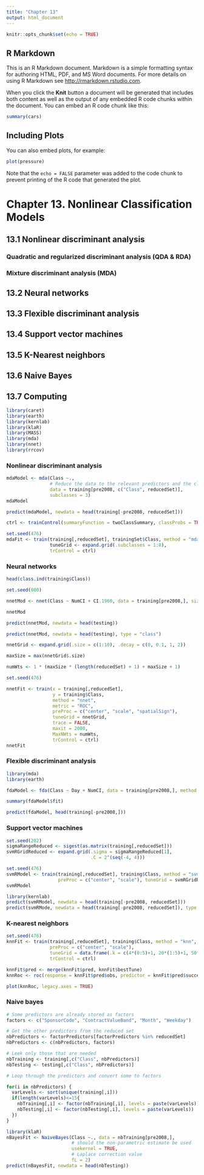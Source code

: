---
title: "Chapter 13"
output: html_document
---

```{r setup, include=FALSE}
knitr::opts_chunk$set(echo = TRUE)
```

## R Markdown

This is an R Markdown document. Markdown is a simple formatting syntax for authoring HTML, PDF, and MS Word documents. For more details on using R Markdown see <http://rmarkdown.rstudio.com>.

When you click the **Knit** button a document will be generated that includes both content as well as the output of any embedded R code chunks within the document. You can embed an R code chunk like this:

```{r cars}
summary(cars)
```

## Including Plots

You can also embed plots, for example:

```{r pressure, echo=FALSE}
plot(pressure)
```

Note that the `echo = FALSE` parameter was added to the code chunk to prevent printing of the R code that generated the plot.




# Chapter 13. Nonlinear Classification Models

## 13.1 Nonlinear discriminant analysis 

### Quadratic and regularized discriminant analysis (QDA & RDA)

### Mixture discriminant analysis (MDA)

## 13.2 Neural networks

## 13.3 Flexible discriminant analysis 

## 13.4 Support vector machines 

## 13.5 K-Nearest neighbors 

## 13.6 Naive Bayes


## 13.7 Computing 

```{r}
library(caret)
library(earth)
library(kernlab)
library(klaR)
library(MASS)
library(mda)
library(nnet)
library(rrcov)
```


### Nonlinear discriminant analysis

```{r}
mdaModel <- mda(Class ~.,
                # Reduce the data to the relevant predictors and the class variable
                data = training[pre2008, c("Class", reducedSet)],
                subclasses = 3)
mdaModel
```

```{r}
predict(mdaModel, newdata = head(training[-pre2008, reducedSet]))
```

```{r}
ctrl <- trainControl(summaryFunction = twoClassSummary, classProbs = TRUE)

set.seed(476)
mdaFit <- train(training[,reducedSet], trainingSet$Class, method = "mda", metric = "ROC",
                tuneGrid <- expand.grid(.subclasses = 1:8),
                trControl = ctrl)
```


### Neural networks

```{r}
head(class.ind(training$Class))

set.seed(800)

nnetMod <- nnet(Class ~ NumCI + CI.1960, data = training[pre2008,], size = 3, decay = 0.1)

nnetMod

predict(nnetMod, newdata = head(testing))

predict(nnetMod, newdata = head(testing), type = "class")
```

```{r}
nnetGrid <- expand.grid(.size = c(1:10), .decay = c(0, 0.1, 1, 2))

maxSize = max(nnetGrid$.size)

numWts <- 1 * (maxSize * (length(reducedSet) + 1) + maxSize + 1)

set.seed(476)

nnetFit <- train(x = training[,reducedSet],
                 y = training$Class, 
                 method = "nnet",
                 metric = "ROC",
                 preProc = c("center", "scale", "spatialSign"),
                 tuneGrid = nnetGrid,
                 trace = FALSE,
                 maxit = 2000,
                 MaxNWts = numWts,
                 trControl = ctrl)
nnetFit
```


### Flexible discriminant analysis 

```{r}
library(mda)
library(earth)

fdaModel <- fda(Class ~ Day + NumCI, data = training[pre2008,], method = earth)

summary(fdaModel$fit)

predict(fdaModel, head(training[-pre2008,]))
```


### Support vector machines

```{r}
set.seed(202)
sigmaRangeReduced <- sigest(as.matrix(training[,reducedSet]))
svmRGridReduced <- expand.grid(.sigma = sigmaRangeReduced[1],
                               .C = 2^(seq(-4, 4)))
```

```{r}
set.seed(476)
svmRModel <- train(training[,reducedSet], training$Class, method = "svmRadial", metric = "ROC",
                   preProc = c("center", "scale"), tuneGrid = svmRGridReduced, fit = FALSE, trControl = ctrl)
svmRModel
```

```{r}
library(kernlab)
predict(svmRModel, newdata = head(training[-pre2008, reducedSet]))
predict(svmRMode, newdata = head(training[-pre2008, reducedSet]), type = "prob")
```


### K-nearest neighbors 

```{r}
set.seed(476)
knnFit <- train(training[,reducedSet], training$Class, method = "knn", metric = "ROC", 
                preProc = c("center", "scale"), 
                tuneGrid = data.frame(.k = c(4*(0:5)+1, 20*(1:5)+1, 50*(2:9)+1)),
                trControl = ctrl)

knnFit$pred <- merge(knnFit$pred, knnFit$bestTune)
knnRoc <- roc(response = knnFit$pred$obs, predictor = knnFit$pred$successful, levels = rev(levels(knnFit$pred$obs)))

plot(knnRoc, legacy.axes = TRUE)
```


### Naive bayes

```{r}
# Some predictors are already stored as factors 
factors <- c("SponsorCode", "ContractValueBand", "Month", "Weekday")

# Get the other predictors from the reduced set
nbPredictors <- factorPredictors[factorPredictors %in% reducedSet]
nbPredictors <- c(nbPredictors, factors)

# Leek only those that are needed
nbTraining <- training[,c("Class", nbPredictors)]
nbTesting <- testing[,c("Class", nbPredictors)]

# Loop through the predictors and convert some to factors

for(i in nbPredictors) {
  varLevels <- sort(unique(training[,i]))
  if(length(varLevels)<=15{
    nbTraining[,i] <- factor(nbTraining[,i], levels = paste(varLevels))
    nbTesting[,i] <- factor(nbTesting[,i], levels = paste(varLevels))
  })
}
```

```{r}
library(klaR)
nBayesFit <- NaiveBayes(Class ~., data = nbTraining[pre2008,], 
                        # should the non-parametric estimate be used
                        usekernel = TRUE,
                        # Laplace correction value 
                        fL = 2)
predict(nBayesFit, newdata = head(nbTesting))
```





















